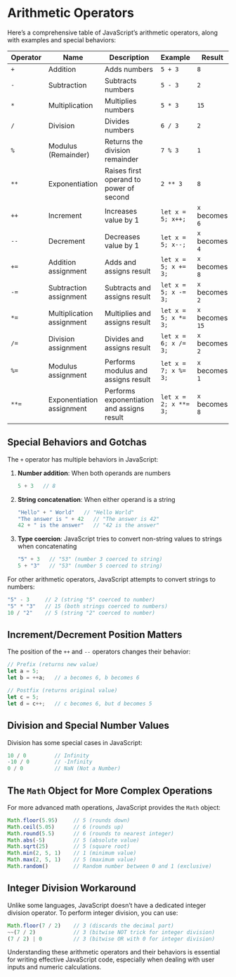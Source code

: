 # Arithmetic Operators

Here's a comprehensive table of JavaScript's arithmetic operators, along with examples and special behaviors:

| Operator | Name | Description | Example | Result |
|----------|------|-------------|---------|--------|
| `+` | Addition | Adds numbers | `5 + 3` | `8` |
| `-` | Subtraction | Subtracts numbers | `5 - 3` | `2` |
| `*` | Multiplication | Multiplies numbers | `5 * 3` | `15` |
| `/` | Division | Divides numbers | `6 / 3` | `2` |
| `%` | Modulus (Remainder) | Returns the division remainder | `7 % 3` | `1` |
| `**` | Exponentiation | Raises first operand to power of second | `2 ** 3` | `8` |
| `++` | Increment | Increases value by 1 | `let x = 5; x++;` | `x` becomes `6` |
| `--` | Decrement | Decreases value by 1 | `let x = 5; x--;` | `x` becomes `4` |
| `+=` | Addition assignment | Adds and assigns result | `let x = 5; x += 3;` | `x` becomes `8` |
| `-=` | Subtraction assignment | Subtracts and assigns result | `let x = 5; x -= 3;` | `x` becomes `2` |
| `*=` | Multiplication assignment | Multiplies and assigns result | `let x = 5; x *= 3;` | `x` becomes `15` |
| `/=` | Division assignment | Divides and assigns result | `let x = 6; x /= 3;` | `x` becomes `2` |
| `%=` | Modulus assignment | Performs modulus and assigns result | `let x = 7; x %= 3;` | `x` becomes `1` |
| `**=` | Exponentiation assignment | Performs exponentiation and assigns result | `let x = 2; x **= 3;` | `x` becomes `8` |

## Special Behaviors and Gotchas

The `+` operator has multiple behaviors in JavaScript:

1. **Number addition**: When both operands are numbers
   ```javascript
   5 + 3   // 8
   ```

2. **String concatenation**: When either operand is a string
   ```javascript
   "Hello" + " World"   // "Hello World"
   "The answer is " + 42   // "The answer is 42"
   42 + " is the answer"   // "42 is the answer"
   ```

3. **Type coercion**: JavaScript tries to convert non-string values to strings when concatenating
   ```javascript
   "5" + 3   // "53" (number 3 coerced to string)
   5 + "3"   // "53" (number 5 coerced to string)
   ```

For other arithmetic operators, JavaScript attempts to convert strings to numbers:

```javascript
"5" - 3     // 2 (string "5" coerced to number)
"5" * "3"   // 15 (both strings coerced to numbers)
10 / "2"    // 5 (string "2" coerced to number)
```

## Increment/Decrement Position Matters

The position of the `++` and `--` operators changes their behavior:

```javascript
// Prefix (returns new value)
let a = 5;
let b = ++a;   // a becomes 6, b becomes 6

// Postfix (returns original value)
let c = 5;
let d = c++;   // c becomes 6, but d becomes 5
```

## Division and Special Number Values

Division has some special cases in JavaScript:

```javascript
10 / 0         // Infinity
-10 / 0        // -Infinity
0 / 0          // NaN (Not a Number)
```

## The `Math` Object for More Complex Operations

For more advanced math operations, JavaScript provides the `Math` object:

```javascript
Math.floor(5.95)     // 5 (rounds down)
Math.ceil(5.05)      // 6 (rounds up)
Math.round(5.5)      // 6 (rounds to nearest integer)
Math.abs(-5)         // 5 (absolute value)
Math.sqrt(25)        // 5 (square root)
Math.min(2, 5, 1)    // 1 (minimum value)
Math.max(2, 5, 1)    // 5 (maximum value)
Math.random()        // Random number between 0 and 1 (exclusive)
```

## Integer Division Workaround

Unlike some languages, JavaScript doesn't have a dedicated integer division operator. To perform integer division, you can use:

```javascript
Math.floor(7 / 2)    // 3 (discards the decimal part)
~~(7 / 2)            // 3 (bitwise NOT trick for integer division)
(7 / 2) | 0          // 3 (bitwise OR with 0 for integer division)
```

Understanding these arithmetic operators and their behaviors is essential for writing effective JavaScript code, especially when dealing with user inputs and numeric calculations.